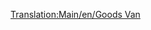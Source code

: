 [[Translation:Main/en/Goods Van]]{{Template:Vagones/Es
|Imagen=[[File:en/Goodsvan.png]]
|Nombre=Vagón de Mercancías
|PrecioNormal=2.968 € (1.484 £)
|PesoNormal=21 / 33 t
|CapacidadNormal=25 cajas de mercancías
|PrecioMono="
|PesoMono=21 / 36 t
|CapacidadMono=30 cajas de mercancías
|PrecioMag="
|PesoMag=21 / 37 t
|CapacidadMag=32 cajas de mercancías
|Descripción=El '''vagón de mercancías''' es necesario para transportar [[Main/es/Mercancías|mercancías]] hasta las [[Main/en/pueblos/Es#Ciudades|ciudades]] de más de 750 habitantes. Está disponible en los climas [[Main/en/climas/Es#Templado|templado]], [[Main/en/climas/Es#Subártico|subártico]] y [[Main/en/climas/Es#Subtropical|subtropical]]. Las mercancías se transportan desde las [[Main/es/Fábrica|fábricas]], [[Main/es/Refinería de petróleo|refinerías de petroleo]] y los [[Main/es/Aserradero|aserraderos]] en el clima templado; desde las [[Main/es/Imprenta|imprentas]] y [[Main/es/Refinería de petróleo|refinerías de petroleo]] en el clima subártico; y desde las [[Main/es/Fábrica|fábricas]] y [[Main/es/Refinería de petróleo|refinerías de petroleo]] en el clima subtropical.
}}